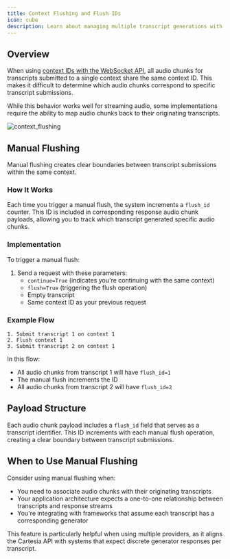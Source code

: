 ---
title: Context Flushing and Flush IDs
icon: cube
description: Learn about managing multiple transcript generations with context flushing.
---
## Overview

When using [context IDs with the WebSocket API](/2024-06-10/api-reference/tts/working-with-web-sockets/contexts), all audio chunks for transcripts submitted to a single context share the same context ID. This makes it difficult to determine which audio chunks correspond to specific transcript submissions.

While this behavior works well for streaming audio, some implementations require the ability to map audio chunks back to their originating transcripts.

<Frame caption="Flushing allows you to convert N transcripts into N generators." background="subtle">
    <img src="/assets/images/api_reference_flushing.png" alt="context_flushing" />
</Frame>

## Manual Flushing

Manual flushing creates clear boundaries between transcript submissions within the same context.

### How It Works

Each time you trigger a manual flush, the system increments a `flush_id` counter. This ID is included in corresponding response audio chunk payloads, allowing you to track which transcript generated specific audio chunks.

### Implementation

To trigger a manual flush:

1. Send a request with these parameters:
   - `continue=True` (indicates you're continuing with the same context)
   - `flush=True` (triggering the flush operation)
   - Empty transcript
   - Same context ID as your previous request

### Example Flow

```
1. Submit transcript 1 on context 1
2. Flush context 1
3. Submit transcript 2 on context 1
```

In this flow:
- All audio chunks from transcript 1 will have `flush_id=1`
- The manual flush increments the ID
- All audio chunks from transcript 2 will have `flush_id=2`

## Payload Structure

Each audio chunk payload includes a `flush_id` field that serves as a transcript identifier. This ID increments with each manual flush operation, creating a clear boundary between transcript submissions.

## When to Use Manual Flushing

Consider using manual flushing when:
- You need to associate audio chunks with their originating transcripts
- Your application architecture expects a one-to-one relationship between transcripts and response streams
- You're integrating with frameworks that assume each transcript has a corresponding generator

This feature is particularly helpful when using multiple providers, as it aligns the Cartesia API with systems that expect discrete generator responses per transcript.
